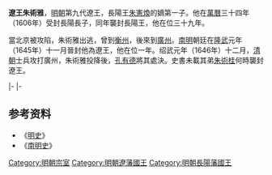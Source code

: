 '''遼王朱術雅'''{{BD|1606前||1646年|catIdx=Z}}，[[明朝|明朝]]第九代遼王，長陽王[[朱憲煥|朱憲煥]]的嫡第一子。他在[[萬曆|萬曆]]三十四年（1606年）受封長陽長子，同年襲封長陽王，他在位三十九年。

當北京被攻陷，朱術雅出逃，曾到[[衡州|衡州]]，後來到[[廣州|廣州]]。[[南明|南明]]朝廷在[[隆武|隆武]]元年（1645年）十一月晉封他為遼王，他在位一年。绍武元年（1646年）十二月，[[清朝|清朝]]士兵攻打廣州，朱術雅投降後，[[孔有德|孔有德]]將其處決。史書未載其弟[[朱術桂|朱術桂]]何時襲封遼王。

{{s-start}}
{{s-before|父[[朱憲煥|朱憲煥]]}}
{{s-ttl|title=[[明朝藩王列表_(遼王系)#長陽國|明長陽國國王]]|years=1606年－1645年}}
{{s-none|無|襲封遼國，封國廢除}}
|-
{{s-vacant|前任被奪爵，封國撤除|last=愍王[[朱憲㸅|朱憲㸅]]}}
{{s-title|rows=2|[[明朝藩王列表_(遼王系)|明遼國國王]]|1645年－1646年}}
{{s-after|rows=2|弟[[朱術桂|朱術桂]]}}
|-
{{s-before|不詳，疑為[[朱術堣|朱術堣]]或[[朱儼鐵|朱儼鐵]]|遼府[[宗理|宗理]]}}
{{end}}

==参考资料==
*《[[明史|明史]]》
*《[[南明史_(錢海岳)|南明史]]》

[[Category:明朝宗室|Category:明朝宗室]]
[[Category:明朝遼藩國王|Category:明朝遼藩國王]]
[[Category:明朝長陽藩國王|Category:明朝長陽藩國王]]